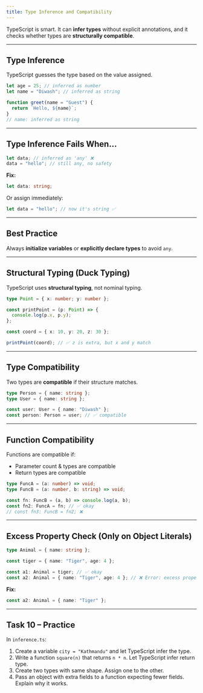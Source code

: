 ```yaml
---
title: Type Inference and Compatibility
---
```


TypeScript is smart. It can **infer types** without explicit annotations, and it checks whether types are **structurally compatible**.

---

## Type Inference

TypeScript guesses the type based on the value assigned.

```ts
let age = 25; // inferred as number
let name = "Diwash"; // inferred as string
```

```ts
function greet(name = "Guest") {
  return `Hello, ${name}`;
}
// name: inferred as string
```

---

## Type Inference Fails When...

```ts
let data; // inferred as 'any' ❌
data = "hello"; // still any, no safety
```

**Fix:**

```ts
let data: string;
```

Or assign immediately:

```ts
let data = "hello"; // now it's string ✅
```

---

## Best Practice

Always **initialize variables** or **explicitly declare types** to avoid `any`.

---

## Structural Typing (Duck Typing)

TypeScript uses **structural typing**, not nominal typing.

```ts
type Point = { x: number; y: number };

const printPoint = (p: Point) => {
  console.log(p.x, p.y);
};

const coord = { x: 10, y: 20, z: 30 };

printPoint(coord); // ✅ z is extra, but x and y match
```

---

## Type Compatibility

Two types are **compatible** if their structure matches.

```ts
type Person = { name: string };
type User = { name: string };

const user: User = { name: "Diwash" };
const person: Person = user; // ✅ compatible
```

---

## Function Compatibility

Functions are compatible if:

- Parameter count & types are compatible
- Return types are compatible

```ts
type FuncA = (a: number) => void;
type FuncB = (a: number, b: string) => void;

const fn: FuncB = (a, b) => console.log(a, b);
const fn2: FuncA = fn; // ✅ okay
// const fn3: FuncB = fn2; ❌
```

---

## Excess Property Check (Only on Object Literals)

```ts
type Animal = { name: string };

const tiger = { name: "Tiger", age: 4 };

const a1: Animal = tiger; // ✅ okay
const a2: Animal = { name: "Tiger", age: 4 }; // ❌ Error: excess property
```

**Fix:**

```ts
const a2: Animal = { name: "Tiger" };
```

---

## Task 10 – Practice

In `inference.ts`:

1. Create a variable `city = "Kathmandu"` and let TypeScript infer the type.
2. Write a function `square(n)` that returns `n * n`. Let TypeScript infer return type.
3. Create two types with same shape. Assign one to the other.
4. Pass an object with extra fields to a function expecting fewer fields. Explain why it works.
